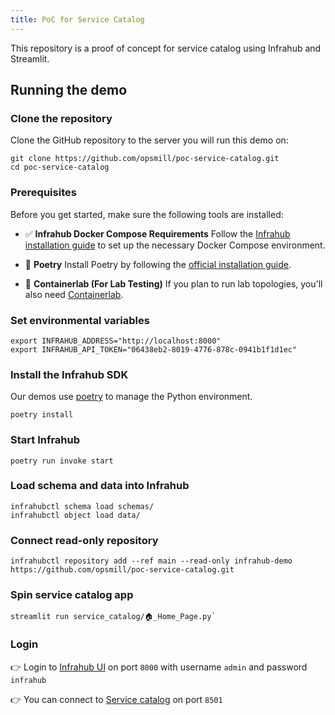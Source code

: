```yaml
---
title: PoC for Service Catalog
---
```



This repository is a proof of concept for service catalog using Infrahub and Streamlit.

## Running the demo

### Clone the repository

Clone the GitHub repository to the server you will run this demo on:

```shell
git clone https://github.com/opsmill/poc-service-catalog.git
cd poc-service-catalog
```

### Prerequisites

Before you get started, make sure the following tools are installed:

- ✅ **Infrahub Docker Compose Requirements**
  Follow the [Infrahub installation guide](https://docs.infrahub.app/guides/installation#docker-compose) to set up the necessary Docker Compose environment.

- 🐍 **Poetry**
  Install Poetry by following the [official installation guide](https://python-poetry.org/docs).

- 🧪 **Containerlab (For Lab Testing)**
  If you plan to run lab topologies, you'll also need [Containerlab](https://containerlab.dev/install/).

### Set environmental variables

```shell
export INFRAHUB_ADDRESS="http://localhost:8000"
export INFRAHUB_API_TOKEN="06438eb2-8019-4776-878c-0941b1f1d1ec"
```

### Install the Infrahub SDK

Our demos use [poetry](https://python-poetry.org/) to manage the Python environment.

```shell
poetry install
```

### Start Infrahub

```shell
poetry run invoke start
```

### Load schema and data into Infrahub

```shell
infrahubctl schema load schemas/
infrahubctl object load data/
```

### Connect read-only repository

```shell
infrahubctl repository add --ref main --read-only infrahub-demo https://github.com/opsmill/poc-service-catalog.git
```

### Spin service catalog app

```shell
streamlit run service_catalog/🏠_Home_Page.py`
```

### Login

👉 Login to [Infrahub UI](http://localhost:8000/login) on port `8000` with username `admin` and password `infrahub`

👉 You can connect to [Service catalog](http://localhost:8501/) on port `8501`
